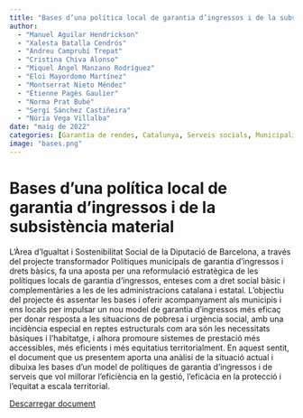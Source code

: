 ```yaml
---
title: "Bases d’una política local de garantia d’ingressos i de la subsistència material"
author: 
  - "Manuel Aguilar Hendrickson"
  - "Xalesta Batalla Cendrós"
  - "Andreu Camprubí Trepat"
  - "Cristina Chiva Alonso" 
  - "Miquel Àngel Manzano Rodríguez"
  - "Eloi Mayordomo Martínez"
  - "Montserrat Nieto Méndez"
  - "Étienne Pagès Gaulier"
  - "Norma Prat Bubé"
  - "Sergi Sánchez Castiñeira" 
  - "Núria Vega Villalba"
date: "maig de 2022"
categories: [Garantia de rendes, Catalunya, Serveis socials, Municipalisme, Article]
image: "bases.png"
---
```


# Bases d’una política local de garantia d’ingressos i de la subsistència material

L'Àrea d'Igualtat i Sostenibilitat Social de la Diputació de Barcelona, a través del projecte transformador Polítiques municipals de garantia d'ingressos i drets bàsics, fa una aposta per una reformulació estratègica de les polítiques locals de garantia d'ingressos, enteses com a dret social bàsic i complementàries a les de les administracions catalana i estatal. L'objectiu del projecte és assentar les bases i oferir acompanyament als municipis i ens locals per impulsar un nou model de garantia d'ingressos més eficaç per donar resposta a les situacions de pobresa i urgència social, amb una incidència especial en reptes estructurals com ara són les necessitats bàsiques i l'habitatge, i alhora promoure sistemes de prestació més accessibles, més eficients i més equitatius territorialment. En aquest sentit, el document que us presentem aporta una anàlisi de la situació actual i dibuixa les bases d'un model de polítiques de garantia d'ingressos i de serveis que vol millorar l'eficiència en la gestió, l'eficàcia en la protecció i l'equitat a escala territorial.

[Descarregar document](https://www.researchgate.net/profile/Eloi-Mayordomo/publication/347706672_Agendar_l'equitat/links/5fe34668a6fdccdcb8f44c45/Agendar-lequitat.pdf?origin=publicationDetail&_sg%5B0%5D=cFJjncVBRn1r_JyVnWeVCO4AM1zVsQ9_GBUSmoJfZFQ3Gj3sDsIGImiB2xJWqdeBlL1Jf7qr16Iy_IG0MzUaCw.WmyQr7sYi6FFSLcB__x2fmOCcc29jbrd8IvIxdtB8mip2-YCDxGmncpaXDlxx9N84D3jDLYr5Xz5WFAd7GdMZA&_sg%5B1%5D=S6xO8B40WBm0aObNE8IdC4k32hE1-Er6L0gEbDBjP3jcNjQuHgNx085OFglI297DiyDciEjnvhtQNOH8II_tWu1lNvbxFX-VbsDvYdh-Lqax.WmyQr7sYi6FFSLcB__x2fmOCcc29jbrd8IvIxdtB8mip2-YCDxGmncpaXDlxx9N84D3jDLYr5Xz5WFAd7GdMZA&_iepl=&_rtd=eyJjb250ZW50SW50ZW50IjoibWFpbkl0ZW0ifQ%3D%3D)
